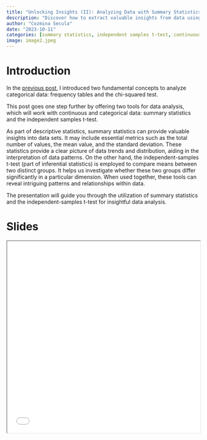 ```yaml
---
title: "Unlocking Insights (II): Analyzing Data with Summary Statistics and Independent Samples t-Test"
description: "Discover how to extract valuable insights from data using summary statistics and the independent samples t-test, with a case study on team diversity within a large organization."
author: "Cozmina Secula"
date: "2023-10-11"
categories: [summary statistics, independent samples t-test, continuous variable, categorical variable, quantitative analysis]
image: image2.jpeg
---
```


# Introduction

In the [previous post](https://cozminasecula.github.io/blog/projects/2023-09-14-frequency-tables-and-chi-squared-test/), I introduced two fundamental concepts to analyze categorical data: frequency tables and the chi-squared test.

This post goes one step further by offering two tools for data analysis, which will work with continuous and categorical data: summary statistics and the independent samples t-test.

As part of descriptive statistics, summary statistics can provide valuable insights into data sets. It may include essential metrics such as the total number of values, the mean value, and the standard deviation. These statistics provide a clear picture of data trends and distribution, aiding in the interpretation of data patterns. On the other hand, the independent-samples t-test (part of inferential statistics) is employed to compare means between two distinct groups. It helps us investigate whether these two groups differ significantly in a particular dimension. When used together, these tools can reveal intriguing patterns and relationships within data.

The presentation will guide you through the utilization of summary statistics and the independent-samples t-test for insightful data analysis.

# Slides

<iframe src="slides1.html" width="100%" height="500px" border="0">

</iframe>
